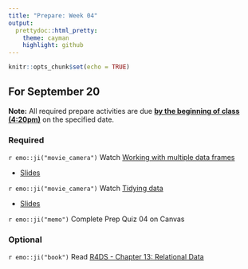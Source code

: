 ```yaml
---
title: "Prepare: Week 04"
output: 
  prettydoc::html_pretty:
    theme: cayman
    highlight: github
---
```


```r
knitr::opts_chunk$set(echo = TRUE)
```


## For September 20

**Note:** All required prepare activities are due **<u>by the beginning of class (4:20pm)</u>** on the specified date.

### Required 

`r emo::ji("movie_camera")` Watch [Working with multiple data frames](https://youtu.be/VdV5ABsaf5Y)

- [Slides](https://kgfitzgerald.github.io/APU_MATH_250/slides/10-multi-df.html)

`r emo::ji("movie_camera")` Watch [Tidying data](https://youtu.be/x3KM5uxaFdI)

- [Slides](https://kgfitzgerald.github.io/APU_MATH_250/slides/11-tidying.html)

<!-- `r emo::ji("movie_camera")` Watch [Visualizing Spatial Data](https://warpwire.duke.edu/w/Yw4GAA/). -->

<!-- - [Slides](https://kgfitzgerald.github.io/APU_MATH_250/slides/02-meet-toolkit-r.html) -->

`r emo::ji("memo")` Complete Prep Quiz 04 on Canvas

### Optional 

`r emo::ji("book")` Read [R4DS - Chapter 13: Relational Data](https://r4ds.had.co.nz/relational-data.html)









